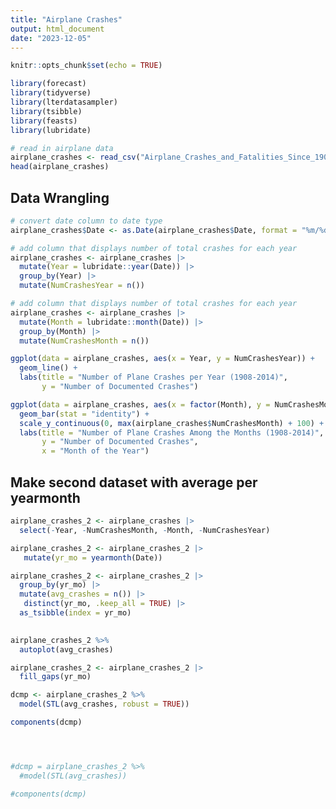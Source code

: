 ```yaml
---
title: "Airplane Crashes"
output: html_document
date: "2023-12-05"
---
```


```r
knitr::opts_chunk$set(echo = TRUE)
```

```r
library(forecast)
library(tidyverse)
library(lterdatasampler)
library(tsibble)
library(feasts)
library(lubridate)
```

```r
# read in airplane data
airplane_crashes <- read_csv("Airplane_Crashes_and_Fatalities_Since_1908.csv")
head(airplane_crashes)
```

## Data Wrangling

```r
# convert date column to date type
airplane_crashes$Date <- as.Date(airplane_crashes$Date, format = "%m/%d/%Y")

# add column that displays number of total crashes for each year
airplane_crashes <- airplane_crashes |> 
  mutate(Year = lubridate::year(Date)) |> 
  group_by(Year) |> 
  mutate(NumCrashesYear = n())

```

```r
# add column that displays number of total crashes for each year
airplane_crashes <- airplane_crashes |> 
  mutate(Month = lubridate::month(Date)) |> 
  group_by(Month) |> 
  mutate(NumCrashesMonth = n())
```

```r
ggplot(data = airplane_crashes, aes(x = Year, y = NumCrashesYear)) +
  geom_line() +
  labs(title = "Number of Plane Crashes per Year (1908-2014)",
       y = "Number of Documented Crashes")
```
```r
ggplot(data = airplane_crashes, aes(x = factor(Month), y = NumCrashesMonth)) +
  geom_bar(stat = "identity") +
  scale_y_continuous(0, max(airplane_crashes$NumCrashesMonth) + 100) +
  labs(title = "Number of Plane Crashes Among the Months (1908-2014)",
       y = "Number of Documented Crashes",
       x = "Month of the Year")
```

## Make second dataset with average per yearmonth

```r
airplane_crashes_2 <- airplane_crashes |> 
  select(-Year, -NumCrashesMonth, -Month, -NumCrashesYear)

airplane_crashes_2 <- airplane_crashes_2 |> 
   mutate(yr_mo = yearmonth(Date))

airplane_crashes_2 <- airplane_crashes_2 |> 
  group_by(yr_mo) |> 
  mutate(avg_crashes = n()) |> 
   distinct(yr_mo, .keep_all = TRUE) |> 
  as_tsibble(index = yr_mo)
 

airplane_crashes_2 %>% 
  autoplot(avg_crashes)
```
 
    
```r
airplane_crashes_2 <- airplane_crashes_2 |> 
  fill_gaps(yr_mo)

dcmp <- airplane_crashes_2 %>%
  model(STL(avg_crashes, robust = TRUE))

components(dcmp)




#dcmp = airplane_crashes_2 %>% 
  #model(STL(avg_crashes))

#components(dcmp)
```





